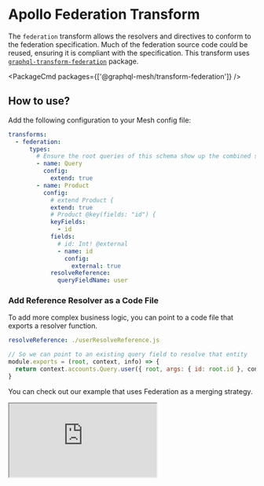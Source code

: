 
# Apollo Federation Transform

The `federation` transform allows the resolvers and directives to conform to the federation specification. Much of the federation source code could be reused, ensuring it is compliant with the specification. This transform uses [`graphql-transform-federation`](https://github.com/0xR/graphql-transform-federation) package.

<PackageCmd packages={['@graphql-mesh/transform-federation']} />

## How to use?

Add the following configuration to your Mesh config file:

```yaml
transforms:
  - federation:
      types:
        # Ensure the root queries of this schema show up the combined schema
        - name: Query
          config:
            extend: true
        - name: Product
          config:
            # extend Product {
            extend: true
            # Product @key(fields: "id") {
            keyFields:
              - id
            fields:
              # id: Int! @external
              - name: id
                config:
                  external: true
            resolveReference:
              queryFieldName: user
```

### Add Reference Resolver as a Code File

To add more complex business logic, you can point to a code file that exports a resolver function.

```yaml
resolveReference: ./userResolveReference.js
```

```js filename="userResolveReference.js"
// So we can point to an existing query field to resolve that entity
module.exports = (root, context, info) => {
  return context.accounts.Query.user({ root, args: { id: root.id }, context, info })
}
```

<Callout>You can check out our example that uses Federation as a merging strategy.</Callout>

<iframe
  src="https://codesandbox.io/embed/github/Urigo/graphql-mesh/tree/master/examples/federation-example?fontsize=14&hidenavigation=1&theme=dark&module=%2F.meshrc.yml"
  className="mt-6 w-full h-[500px] rounded-md"
  title="federation-example"
  allow="geolocation; microphone; camera; midi; vr; accelerometer; gyroscope; payment; ambient-light-sensor; encrypted-media; usb"
  sandbox="allow-modals allow-forms allow-popups allow-scripts allow-same-origin"
/>


<API />
